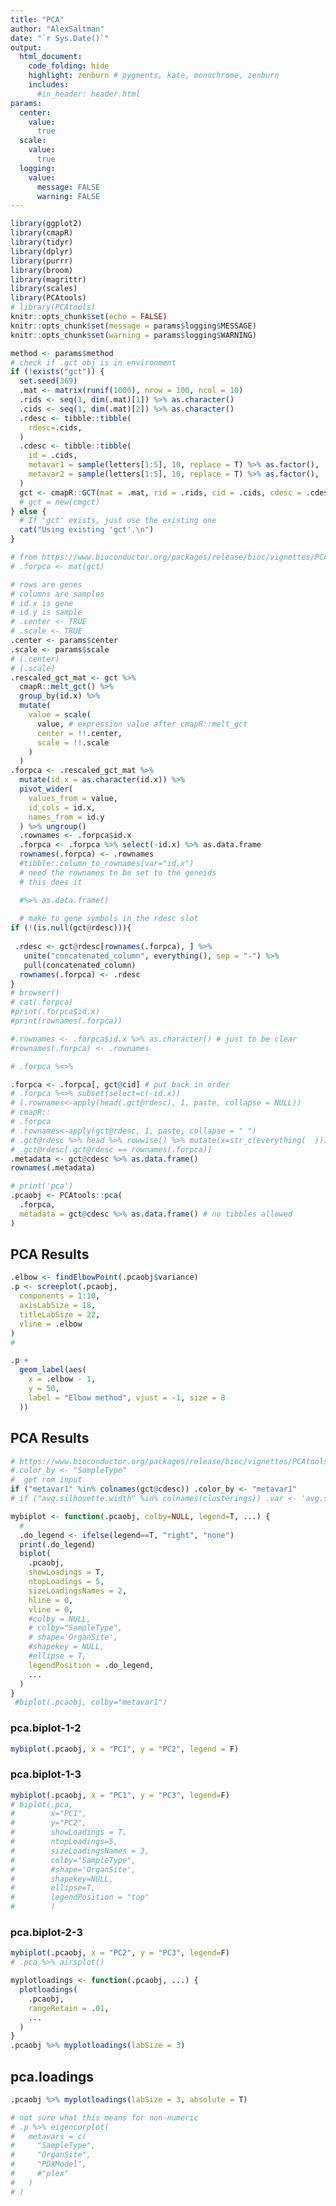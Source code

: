 ```yaml
---
title: "PCA"
author: "AlexSaltman"
date: "`r Sys.Date()`"
output:
  html_document:
    code_folding: hide
    highlight: zenburn # pygments, kate, monochrome, zenburn
    includes:
      #in_header: header.html 
params:
  center:
    value:
      true
  scale:
    value:
      true
  logging:
    value:
      message: FALSE
      warning: FALSE
---
```



```r
library(ggplot2)
library(cmapR)
library(tidyr)
library(dplyr)
library(purrr)
library(broom)
library(magrittr)
library(scales)
library(PCAtools)
# library(PCAtools)
knitr::opts_chunk$set(echo = FALSE)
knitr::opts_chunk$set(message = params$logging$MESSAGE)
knitr::opts_chunk$set(warning = params$logging$WARNING)
```




```r
method <- params$method
# check if .gct obj is in environment
if (!exists("gct")) {
  set.seed(369)
  .mat <- matrix(runif(1000), nrow = 100, ncol = 10)
  .rids <- seq(1, dim(.mat)[1]) %>% as.character()
  .cids <- seq(1, dim(.mat)[2]) %>% as.character()
  .rdesc <- tibble::tibble(
    rdesc=.cids,
  )
  .cdesc <- tibble::tibble(
    id = .cids,
    metavar1 = sample(letters[1:5], 10, replace = T) %>% as.factor(),
    metavar2 = sample(letters[1:5], 10, replace = T) %>% as.factor(),
  )
  gct <- cmapR::GCT(mat = .mat, rid = .rids, cid = .cids, cdesc = .cdesc)
  # gct = new(cmgct)
} else {
  # If 'gct' exists, just use the existing one
  cat("Using existing 'gct'.\n")
}
```


```r
# from https://www.bioconductor.org/packages/release/bioc/vignettes/PCAtools/inst/doc/PCAtools.html#conduct-principal-component-analysis-pca
# .forpca <- mat(gct)

# rows are genes
# columns are samples
# id.x is gene
# id.y is sample
# .center <- TRUE
# .scale <- TRUE
.center <- params$center
.scale <- params$scale
# (.center)
# (.scale)
.rescaled_gct_mat <- gct %>%
  cmapR::melt_gct() %>%
  group_by(id.x) %>%
  mutate(
    value = scale(
      value, # expression value after cmapR::melt_gct
      center = !!.center,
      scale = !!.scale
    )
  )
.forpca <- .rescaled_gct_mat %>%
  mutate(id.x = as.character(id.x)) %>%
  pivot_wider(
    values_from = value,
    id_cols = id.x,
    names_from = id.y
  ) %>% ungroup()
  .rownames <- .forpca$id.x
  .forpca <- .forpca %>% select(-id.x) %>% as.data.frame
  rownames(.forpca) <- .rownames
  #tibble::column_to_rownames(var="id.x")
  # need the rownames to be set to the geneids
  # this does it 

  #%>% as.data.frame()
  
  # make to gene symbols in the rdesc slot
if (!(is.null(gct@rdesc))){
  
 .rdesc <- gct@rdesc[rownames(.forpca), ] %>%
   unite("concatenated_column", everything(), sep = "-") %>% 
   pull(concatenated_column)
  rownames(.forpca) <- .rdesc
}
# browser()
# cat(.forpca)
#print(.forpca$id.x)
#print(rownames(.forpca))

#.rownames <- .forpca$id.x %>% as.character() # just to be clear
#rownames(.forpca) <- .rownames

# .forpca %<>%

.forpca <- .forpca[, gct@cid] # put back in order
# .forpca %<>% subset(select=c(-id.x))
# (.rownames<-apply(head(.gct@rdesc), 1, paste, collapse = NULL))
# cmapR::
# .forpca
# .rownames<-apply(gct@rdesc, 1, paste, collapse = " ")
# .gct@rdesc %>% head %>% rowwise() %>% mutate(x=str_c(everything(  )))
# .gct@rdesc[.gct@rdesc == rownames(.forpca)]
.metadata <- gct@cdesc %>% as.data.frame()
rownames(.metadata)

# print('pca')
.pcaobj <- PCAtools::pca(
  .forpca,
  metadata = gct@cdesc %>% as.data.frame() # no tibbles allowed
)
```
## PCA Results

```r

.elbow <- findElbowPoint(.pcaobj$variance)
.p <- screeplot(.pcaobj,
  components = 1:10,
  axisLabSize = 18,
  titleLabSize = 22,
  vline = .elbow
) 
#

.p +
  geom_label(aes(
    x = .elbow - 1,
    y = 50,
    label = "Elbow method", vjust = -1, size = 8
  ))

```

## PCA Results { .tabset }
```r
# https://www.bioconductor.org/packages/release/bioc/vignettes/PCAtools/inst/doc/PCAtools.html#conduct-principal-component-analysis-pca
#.color_by <- "SampleType"
#  get rom input
if ("metavar1" %in% colnames(gct@cdesc)) .color_by <- "metavar1"
# if ("avg.silhouette.width" %in% colnames(clusterings)) .var <- 'avg.silhouette.width'

mybiplot <- function(.pcaobj, colby=NULL, legend=T, ...) {
  #
  .do_legend <- ifelse(legend==T, "right", "none")
  print(.do_legend)
  biplot(
    .pcaobj,
    showLoadings = T,
    ntopLoadings = 5,
    sizeLoadingsNames = 2,
    hline = 0,
    vline = 0,
    #colby = NULL,
    # colby="SampleType",
    # shape='OrganSite',
    #shapekey = NULL,
    #ellipse = T,
    legendPosition = .do_legend,
    ...
  )
}
 #biplot(.pcaobj, colby="metavar1")
```

### pca.biplot-1-2 

```r
mybiplot(.pcaobj, x = "PC1", y = "PC2", legend = F)
```

### pca.biplot-1-3 

```r
mybiplot(.pcaobj, x = "PC1", y = "PC3", legend=F)
# biplot(.pca,
#        x="PC1",
#        y="PC2",
#        showLoadings = T,
#        ntopLoadings=5,
#        sizeLoadingsNames = 3,
#        colby="SampleType",
#        #shape='OrganSite',
#        shapekey=NULL,
#        ellipse=T,
#        legendPosition = "top"
#        )
```

### pca.biplot-2-3 

```r

mybiplot(.pcaobj, x = "PC2", y = "PC3", legend=F)
# .pca %>% airsplot()
```
```r
myplotloadings <- function(.pcaobj, ...) {
  plotloadings(
    .pcaobj,
    rangeRetain = .01,
    ...
  )
}
.pcaobj %>% myplotloadings(labSize = 3)
```

### {-}

## pca.loadings

```r

.pcaobj %>% myplotloadings(labSize = 3, absolute = T)
```


```r
# not sure what this means for non-numeric
# .p %>% eigencorplot(
#   metavars = c(
#     "SampleType",
#     "OrganSite",
#     "PDXModel",
#     #"plex"
#   )
# )
```
 
